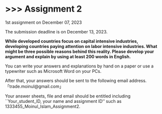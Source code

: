 # \>\>\> Assignment 2 {.unnumbered}

1st assignment on December 07, 2023

The submission deadline is on December 13, 2023.

**While developed countries focus on capital intensive industries, developing countries paying attention on labor intensive industries. What might be three possible reasons behind this reality. Please develop your argument and explain by using at least 200 words in English.**

You can write your answers and explanations by hand on a paper or use a typewriter such as Microsoft Word on your PCs.

After that, your answers should be sent to the following email address.「trade.moinul\@gmail.com」

Your answer sheets, file and email should be entitled including \`\`Your_student_ID, your name and assignment ID'' such as 1333455_Moinul_Islam_Assignment2.
